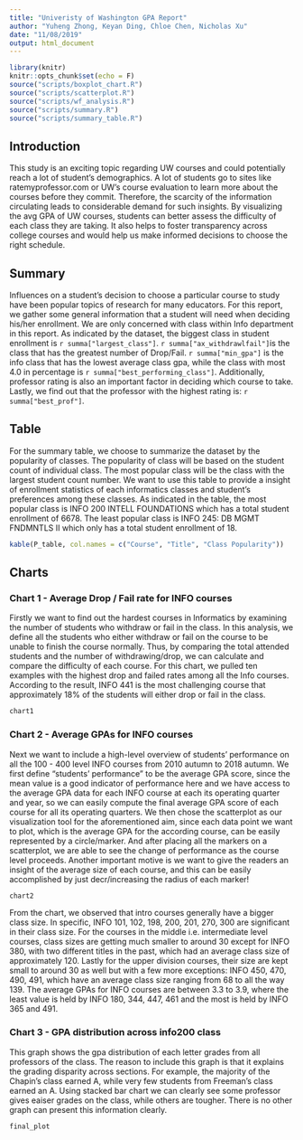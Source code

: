 ```yaml
---
title: "Univeristy of Washington GPA Report"
author: "Yuheng Zhong, Keyan Ding, Chloe Chen, Nicholas Xu"
date: "11/08/2019"
output: html_document
---
```


```r
library(knitr)
knitr::opts_chunk$set(echo = F)
source("scripts/boxplot_chart.R")
source("scripts/scatterplot.R")
source("scripts/wf_analysis.R")
source("scripts/summary.R")
source("scripts/summary_table.R")
```
## Introduction

This study is an exciting topic regarding UW courses and could potentially reach a lot of student’s demographics. A lot of students go to sites like ratemyprofessor.com or UW’s course evaluation to learn more about the courses before they commit. Therefore, the scarcity of the information circulating leads to considerable demand for such insights. By visualizing the avg GPA of UW courses, students can better assess the difficulty of each class they are taking. It also helps to foster transparency across college courses and would help us make informed decisions to choose the right schedule.

## Summary
Influences on a student’s decision to choose a particular course to study have been popular topics of research for many educators. For this report, we gather some general information that a student will need when deciding his/her enrollment. We are only concerned with class within Info department in this report. As indicated by the dataset, the biggest class in student enrollment is `r summa["largest_class"]`. `r summa["ax_withdrawlfail"]`is the class that has the greatest number of Drop/Fail. `r summa["min_gpa"]` is the info class that has the lowest average class gpa, while the class with most 4.0 in percentage is `r summa["best_performing_class"]`. Additionally, professor rating is also an important factor in deciding which course to take. Lastly, we find out that the professor with the highest rating is: `r summa["best_prof"]`.

## Table
For the summary table, we choose to summarize the dataset by the popularity of classes. The popularity of class will be based on the student count of individual class. The most popular class will be the class with the largest student count number. We want to use this table to provide a insight of enrollment statistics of each informatics classes and student's preferences among these classes. As indicated in the table, the most popular class is INFO 200 INTELL FOUNDATIONS which has a total student enrollment of 6678. The least popular class is INFO 245: DB MGMT FNDMNTLS II which only has a total student enrollment of 18. 
```r
kable(P_table, col.names = c("Course", "Title", "Class Popularity"))
```

## Charts

### Chart 1 - Average Drop / Fail rate for INFO courses
Firstly we want to find out the hardest courses in Informatics by examining the number of students who withdraw or fail in the class. In this analysis, we define all the students who either withdraw or fail on the course to be unable to finish the course normally. Thus, by comparing the total attended students and the number of withdrawing/drop, we can calculate and compare the difficulty of each course.
For this chart, we pulled ten examples with the highest drop and failed rates among all the Info courses. According to the result, INFO 441 is the most challenging course that approximately 18% of the students will either drop or fail in the class. 
```r
chart1
```

### Chart 2 - Average GPAs for INFO courses
Next we want to include a high-level overview of students' performance on all the 100 - 400 level INFO courses from 2010 autumn to 2018 autumn. We first define "students' performance" to be the average GPA score, since the mean value is a good indicator of performance here and we have access to the average GPA data for each INFO course at each its operating quarter and year, so we can easily compute the final average GPA score of each course for all its operating quarters. We then chose the scatterplot as our visualization tool for the aforementioned aim, since each data point we want to plot, which is the average GPA for the according course, can be easily represented by a circle/marker. And after placing all the markers on a scatterplot, we are able to see the change of performance as the course level proceeds. Another important motive is we want to give the readers an insight of the average size of each course, and this can be easily accomplished by just decr/increasing the radius of each marker!

```r
chart2
```

From the chart, we observed that intro courses generally have a bigger class size. In specific, INFO 101, 102, 198, 200, 201, 270, 300 are significant in their class size. For the courses in the middle i.e. intermediate level courses, class sizes are getting much smaller to around 30 except for INFO 380, with two different titles in the past, which had an average class size of approximately 120. Lastly for the upper division courses, their size are kept small to around 30 as well but with a few more exceptions: INFO 450, 470, 490, 491, which have an average class size ranging from 68 to all the way 139. The average GPAs for INFO courses are between 3.3 to 3.9, where the least value is held by INFO 180, 344, 447, 461 and the most is held by INFO 365 and 491.

### Chart 3 - GPA distribution across info200 class
This graph shows the gpa distribution of each letter grades from all professors of the class. The reason
to include this graph is that it explains the grading disparity across sections. For example,
the majority of the Chapin's class earned A, while very few students from Freeman's class earned an A.
Using stacked bar chart we can clearly see some professor gives eaiser grades on the class, 
while others are tougher. There is no other graph can present this information clearly.

```r
final_plot
```

